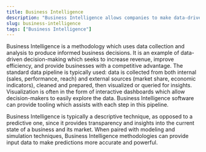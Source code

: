 ```yaml
---
title: Business Intelligence
description: "Business Intelligence allows companies to make data-driven decisions."
slug: business-intelligence
tags: ["Business Intelligence"]
---
```


Business Intelligence is a methodology which uses data collection and analysis to produce informed business decisions. It is an example of data-driven decision-making which seeks to increase revenue, improve efficiency, and provide businesses with a competitive advantage. The standard data pipeline is typically used: data is collected from both internal (sales, performance, reach) and external sources (market share, economic indicators), cleaned and prepared, then visualized or queried for insights. Visualization is often in the form of interactive dashboards which allow decision-makers to easily explore the data. Business Intelligence software can provide tooling which assists with each step in this pipeline.

Business Intelligence is typically a descriptive technique, as opposed to a predictive one, since it provides transparency and insights into the current state of a business and its market. When paired with modeling and simulation techniques, Business Intelligence methodologies can provide input data to make predictions more accurate and powerful.
